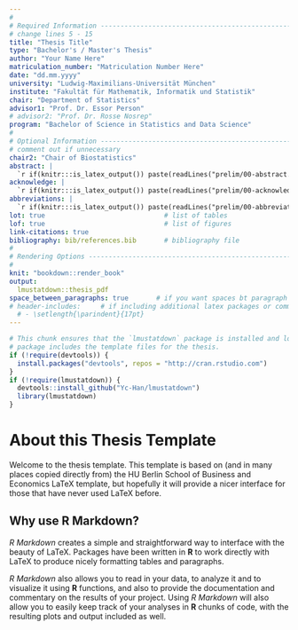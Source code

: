 ```yaml
---
#
# Required Information --------------------------------------------------------
# change lines 5 - 15
title: "Thesis Title"
type: "Bachelor's / Master's Thesis"
author: "Your Name Here"
matriculation_number: "Matriculation Number Here"
date: "dd.mm.yyyy"
university: "Ludwig-Maximilians-Universität München"
institute: "Fakultät für Mathematik, Informatik und Statistik" 
chair: "Department of Statistics"
advisor1: "Prof. Dr. Essor Person"
# advisor2: "Prof. Dr. Rosse Nosrep"         
program: "Bachelor of Science in Statistics and Data Science"
#
# Optional Information --------------------------------------------------------
# comment out if unnecessary
chair2: "Chair of Biostatistics"
abstract: |  
  `r if(knitr:::is_latex_output()) paste(readLines("prelim/00-abstract.Rmd"), collapse = '\n  ')`
acknowledge: |  
  `r if(knitr:::is_latex_output()) paste(readLines("prelim/00-acknowledge.Rmd"), collapse = '\n  ')`
abbreviations: |  
  `r if(knitr:::is_latex_output()) paste(readLines("prelim/00-abbreviations.Rmd"), collapse = '\n  ')`
lot: true                              # list of tables
lof: true                              # list of figures
link-citations: true
bibliography: bib/references.bib       # bibliography file
#
# Rendering Options -----------------------------------------------------------
#
knit: "bookdown::render_book"
output: 
  lmustatdown::thesis_pdf  
space_between_paragraphs: true       # if you want spaces bt paragraph
# header-includes:     # if including additional latex packages or commands
  # - \setlength{\parindent}{17pt}
---
```


<!--
Above is the YAML (YAML Ain't Markup Language) header that includes a lot of
metadata used to produce the document.  Be careful with spacing in this header!
If you'd like to include a comment that won't be produced in your resulting file
enclose it in a block like this.
-->

<!--
If you receive a duplicate label error after knitting, make sure to delete the
index.Rmd file and then knit again.
-->

```r
# This chunk ensures that the `lmustatdown` package is installed and loaded. This
# package includes the template files for the thesis.
if (!require(devtools)) {
  install.packages("devtools", repos = "http://cran.rstudio.com")
}
if (!require(lmustatdown)) {
  devtools::install_github("Yc-Han/lmustatdown")
  library(lmustatdown)
}
```

<!-- 
The {.unnumbered} option here means that the introduction will be "Section  0."
You can also use {-} for no numbers on section. 
-->

<!--
The body of the thesis starts underneath the text below. Feel free to delete
everything below this.
-->

# About this Thesis Template {-}

Welcome to the thesis template. This template is based on (and in many places 
copied directly from) the HU Berlin School of Business and Economics LaTeX 
template, but hopefully it will provide a nicer interface for those that have
never used LaTeX before. 

## Why use R Markdown? {-}

_R Markdown_ creates a simple and straightforward way to interface with the
beauty of LaTeX. Packages have been written in **R** to work directly with LaTeX
to produce nicely formatting tables and paragraphs. 

_R Markdown_ also allows you to read in your data, to analyze it and to
visualize it using **R** functions, and also to provide the documentation and
commentary on the results of your project. Using _R Markdown_ will also allow
you to easily keep track of your analyses in **R** chunks of code, with the 
resulting plots and output included as well.
